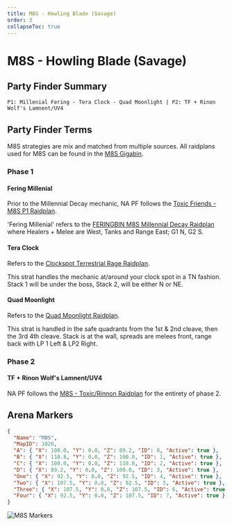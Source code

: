 ```yaml
---
title: M8S - Howling Blade (Savage)
order: 3
collapseToc: true
---
```


# M8S - Howling Blade (Savage)

<Banner
  src="/images/thumbnails/savage/aac_cw/m8s.avif"
  alt="Howling Blade (Savage)"
/>

## Party Finder Summary

```
P1: Millenial Fering - Tera Clock - Quad Moonlight | P2: TF + Rinon Wolf's Lamnent/UV4
```

## Party Finder Terms

M8S strategies are mix and matched from multiple sources.
All raidplans used for M8S can be found in the [M8S Gigabin](https://pastebin.com/xT2gAw2R).

### Phase 1

#### Fering Millenial

Prior to the Millennial Decay mechanic, NA PF follows the [Toxic Friends - M8S P1 Raidplan](https://raidplan.io/plan/46uVU6o49FPuYXOs).

'Fering Millenial' refers to the [FERINGBIN M8S Millennial Decay Raidplan](https://raidplan.io/plan/IRl6bjA5WzSweStq)
where Healers + Melee are West, Tanks and Range East; G1 N, G2 S.

#### Tera Clock

Refers to the [Clockspot Terrestrial Rage Raidplan](https://raidplan.io/plan/s3EIvZnk3qvuFy86).

This strat handles the mechanic at/around your clock spot in a TN fashion.
Stack 1 will be under the boss, Stack 2, will be either N or NE.

#### Quad Moonlight

Refers to the [Quad Moonlight Raidplan](https://raidplan.io/plan/WFsLBku1C9Iyxneu).

This strat is handled in the safe quadrants from the 1st & 2nd cleave, then the 3rd 4th cleave.
Stack is at the wall, spreads are melees front, range back with LP 1 Left & LP2 Right.

### Phase 2

#### TF + Rinon Wolf's Lamnent/UV4

NA PF follows the [M8S - Toxic/Rinnon Raidplan](https://raidplan.io/plan/Zzf38hNz9aFrn-6T) for the entirety of phase 2.

## Arena Markers

```json
{
  "Name": "M8S",
  "MapID": 1026,
  "A": { "X": 100.0, "Y": 0.0, "Z": 89.2, "ID": 0, "Active": true },
  "B": { "X": 110.8, "Y": 0.0, "Z": 100.0, "ID": 1, "Active": true },
  "C": { "X": 100.0, "Y": 0.0, "Z": 110.8, "ID": 2, "Active": true },
  "D": { "X": 89.2, "Y": 0.0, "Z": 100.0, "ID": 3, "Active": true },
  "One": { "X": 92.5, "Y": 0.0, "Z": 92.5, "ID": 4, "Active": true },
  "Two": { "X": 107.5, "Y": 0.0, "Z": 92.5, "ID": 5, "Active": true },
  "Three": { "X": 107.5, "Y": 0.0, "Z": 107.5, "ID": 6, "Active": true },
  "Four": { "X": 92.5, "Y": 0.0, "Z": 107.5, "ID": 7, "Active": true }
}
```

![M8S Markers](/images/thumbnails/savage/aac_cw/markers/m8s_markers.png)
